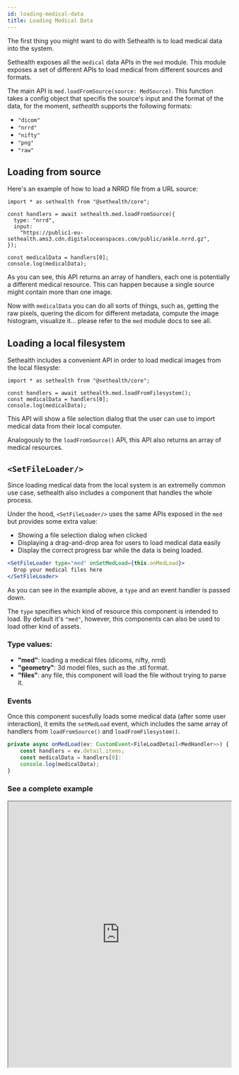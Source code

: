 ```yaml
---
id: loading-medical-data
title: Loading Medical Data
---
```


The first thing you might want to do with Sethealth is to load medical data into the system.

Sethealth exposes all the `medical` data APIs in the `med` module.
This module exposes a set of different APIs to load medical from different sources and formats.

The main API is `med.loadFromSource(source: MedSource)`.
This function takes a config object that specifis the source's input and the format
of the data, for the moment, _sethealth_ supports the following formats:

- `"dicom"`
- `"nrrd"`
- `"nifty"`
- `"png"`
- `"raw"`

## Loading from source

Here's an example of how to load a NRRD file from a URL source:

```tsx
import * as sethealth from "@sethealth/core";

const handlers = await sethealth.med.loadFromSource({
  type: "nrrd",
  input:
    "https://public1-eu-sethealth.ams3.cdn.digitaloceanspaces.com/public/ankle.nrrd.gz",
});

const medicalData = handlers[0];
console.log(medicalData);
```

As you can see, this API returns an array of handlers, each one is potentially a different medical resource.
This can happen because a single source might contain more than one image.

Now with `medicalData` you can do all sorts of things, such as, getting the raw pixels, quering the dicom for different
metadata, compute the image histogram, visualize it... please refer to the `med` module docs to see all.

## Loading a local filesystem

Sethealth includes a convenient API in order to load medical images from the local filesyste:

```tsx
import * as sethealth from "@sethealth/core";

const handlers = await sethealth.med.loadFromFilesystem();
const medicalData = handlers[0];
console.log(medicalData);
```

This API will show a file selection dialog that the user can use to import medical data from their local computer.

Analogously to the `loadFromSource()` API, this API also returns an array of medical resources.

## `<SetFileLoader/>`

Since loading medical data from the local system is an extremelly common use case, sethealth also includes a component
that handles the whole process.

Under the hood, `<SetFileLoader/>` uses the same APIs exposed in the `med` but provides some extra value:

- Showing a file selection dialog when clicked
- Displaying a drag-and-drop area for users to load medical data easily
- Display the correct progress bar while the data is being loaded.

```jsx
<SetFileLoader type="med" onSetMedLoad={this.onMedLoad}>
  Drop your medical files here
</SetFileLoader>
```

As you can see in the example above, a `type` and an event handler is passed down.

The `type` specifies which kind of resource this component is intended to load. By default it's `"med"`, however,
this components can also be used to load other kind of assets.

### Type values:

- **"med"**: loading a medical files (dicoms, nifty, nrrd)
- **"geometry"**: 3d model files, such as the .stl format.
- **"files"**: any file, this component will load the file without trying to parse it.

### Events

Once this component sucesfully loads some medical data (after some user interaction), it emits the `setMedLoad` event,
which includes the same array of handlers from `loadFromSource()` and `loadFromFilesystem()`.

```ts
private async onMedLoad(ev: CustomEvent<FileLoadDetail<MedHandler>>) {
    const handlers = ev.detail.items;
    const medicalData = handlers[0]:
    console.log(medicalData);
}
```

### See a complete example

<iframe
  src="https://stackblitz.com/edit/load-tomography?embed=1&file=App.tsx&hideExplorer=1&hideNavigation=1"
  width="100%"
  height="600px"
></iframe>
